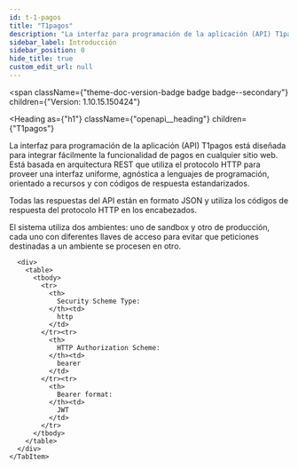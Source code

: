 ```yaml
---
id: t-1-pagos
title: "T1pagos"
description: "La interfaz para programación de la aplicación (API) T1pagos está diseñada para integrar fácilmente la funcionalidad de pagos en cualquier sitio web. Está basada en arquitectura REST que utiliza el protocolo HTTP para proveer una interfaz uniforme, agnóstica a lenguajes de programación, orientado a recursos y con códigos de respuesta estandarizados."
sidebar_label: Introducción
sidebar_position: 0
hide_title: true
custom_edit_url: null
---
```



<span
  className={"theme-doc-version-badge badge badge--secondary"}
  children={"Version: 1.10.15.150424"}
>
</span>

<Heading
  as={"h1"}
  className={"openapi__heading"}
  children={"T1pagos"}
>
</Heading>



La interfaz para programación de la aplicación (API) T1pagos está diseñada para integrar fácilmente la funcionalidad de pagos en cualquier sitio web. Está basada en arquitectura REST que utiliza el protocolo HTTP para proveer una interfaz uniforme, agnóstica a lenguajes de programación, orientado a recursos y con códigos de respuesta estandarizados.

Todas las respuestas del API están en formato JSON y utiliza los códigos de respuesta del protocolo HTTP en los encabezados.

El sistema utiliza dos ambientes: uno de sandbox y otro de producción, cada uno con diferentes llaves de acceso para evitar que peticiones destinadas a un ambiente se procesen en otro.

<div
  style={{"marginBottom":"2rem"}}
>
  <Heading
    id={"authentication"}
    as={"h2"}
    className={"openapi-tabs__heading"}
    children={"Authentication"}
  >
  </Heading><SchemaTabs
    className={"openapi-tabs__security-schemes"}
  >
    <TabItem
      label={"HTTP: Bearer Auth"}
      value={"bearerAuth"}
    >
      
      
      
      
      <div>
        <table>
          <tbody>
            <tr>
              <th>
                Security Scheme Type:
              </th><td>
                http
              </td>
            </tr><tr>
              <th>
                HTTP Authorization Scheme:
              </th><td>
                bearer
              </td>
            </tr><tr>
              <th>
                Bearer format:
              </th><td>
                JWT
              </td>
            </tr>
          </tbody>
        </table>
      </div>
    </TabItem>
  </SchemaTabs>
</div>
      